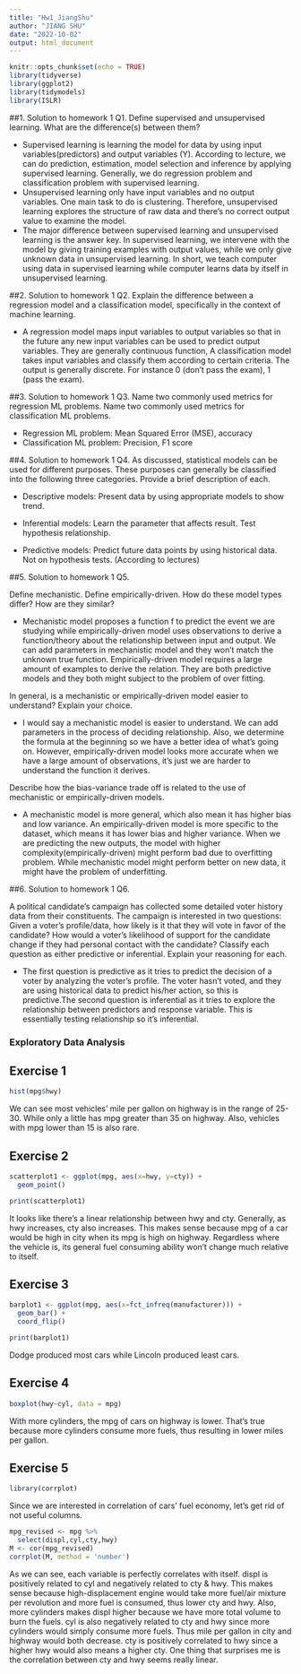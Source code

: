 ```yaml
---
title: "Hw1_JiangShu"
author: "JIANG SHU"
date: "2022-10-02"
output: html_document
---
```


```r
knitr::opts_chunk$set(echo = TRUE)
library(tidyverse)
library(ggplot2)
library(tidymodels)
library(ISLR)
```

##1. Solution to homework 1 Q1.
Define supervised and unsupervised learning. What are the difference(s) between them?

- Supervised learning is learning the model for data by using input variables(predictors) and output variables (Y). According to lecture, we can do prediction, estimation, model selection and inference by applying supervised learning. Generally, we do regression problem and classification problem with supervised learning.
- Unsupervised learning only have input variables and no output variables. One main task to do is clustering. Therefore, unsupervised learning explores the structure of raw data and there's no correct output value to examine the model.
- The major difference between supervised learning and unsupervised learning is the answer key. In supervised learning, we intervene with the model by giving training examples with output values, while we only give unknown data in unsupervised learning. In short, we teach computer using data in supervised learning while computer learns data by itself in unsupervised learning.

##2. Solution to homework 1 Q2.
Explain the difference between a regression model and a classification model, specifically in the context of machine learning.

- A regression model maps input variables to output variables so that in the future any new input variables can be used to predict output variables. They are generally continuous function, A classification model takes input variables and classify them according to certain criteria. The output is generally discrete. For instance 0 (don't pass the exam), 1 (pass the exam). 

##3. Solution to homework 1 Q3.
Name two commonly used metrics for regression ML problems. Name two commonly used metrics for classification ML problems.

- Regression ML problem: Mean Squared Error (MSE), accuracy
- Classification ML problem: Precision, F1 score

##4. Solution to homework 1 Q4.
As discussed, statistical models can be used for different purposes. These purposes can generally be classified into the following three categories. Provide a brief description of each.


- Descriptive models: Present data by using appropriate models to show trend. 

- Inferential models:  Learn the parameter that affects result. Test hypothesis relationship.

- Predictive models: Predict future data points by using historical data. Not on hypothesis tests.
(According to lectures)

##5. Solution to homework 1 Q5.

Define mechanistic. Define empirically-driven. How do these model types differ? How are they similar?

- Mechanistic model proposes a function f to predict the event we are studying while empirically-driven model uses observations to derive a function/theory about the relationship between input and output. We can add parameters in mechanistic model and they won't match the unknown true function. Empirically-driven model requires a large amount of examples to derive the relation. They are both predictive models and they both might subject to the problem of over fitting. 

In general, is a mechanistic or empirically-driven model easier to understand? Explain your choice.

- I would say a mechanistic model is easier to understand. We can add parameters in the process of deciding relationship. Also, we determine the formula at the beginning so we have a better idea of what's going on. However, empirically-driven model looks more accurate when we have a large amount of observations, it's just we are harder to understand the function it derives. 

Describe how the bias-variance trade off is related to the use of mechanistic or empirically-driven models.

- A mechanistic model is more general, which also mean it has higher bias and low variance. An empirically-driven model is more specific to the dataset, which means it has lower bias and higher variance. When we are predicting the new outputs, the model with higher complexity(empirically-driven) might perform bad due to overfitting problem. While mechanistic model might perform better on new data, it might have the problem of underfitting. 


##6. Solution to homework 1 Q6.

A political candidate’s campaign has collected some detailed voter history data from their constituents. The campaign is interested in two questions:
Given a voter’s profile/data, how likely is it that they will vote in favor of the candidate?
How would a voter’s likelihood of support for the candidate change if they had personal contact with the candidate? Classify each question as either predictive or inferential. Explain your reasoning for each.

- The first question is predictive as it tries to predict the decision of a voter by analyzing the voter's profile. The voter hasn't voted, and they are using historical data to predict his/her action, so this is predictive.The second question is inferential as it tries to explore the relationship between predictors and response variable. This is essentially testing relationship so it's inferential.

### Exploratory Data Analysis

## Exercise 1

```r
hist(mpg$hwy)

```

We can see most vehicles' mile per gallon on highway is in the range of 25-30. While only a little has mpg greater than 35 on highway. Also, vehicles with mpg lower than 15 is also rare.


## Exercise 2

```r
scatterplot1 <- ggplot(mpg, aes(x=hwy, y=cty)) +
  geom_point()

print(scatterplot1)

```

It looks like there's a linear relationship between hwy and cty. Generally, as hwy increases, cty also increases. This makes sense because mpg of a car would be high in city when its mpg is high on highway. Regardless where the vehicle is, its general fuel consuming ability won't change much relative to itself. 



## Exercise 3

```r
barplot1 <- ggplot(mpg, aes(x=fct_infreq(manufacturer))) +
  geom_bar() +
  coord_flip()

print(barplot1)

```

Dodge produced most cars while Lincoln produced least cars.


## Exercise 4

```r

boxplot(hwy~cyl, data = mpg)

```

With more cylinders, the mpg of cars on highway is lower. That's true because more cylinders consume more fuels, thus resulting in lower miles per gallon. 



## Exercise 5

```r
library(corrplot)
```

Since we are interested in correlation of cars' fuel economy, let's get rid of not useful columns.
```r
mpg_revised <- mpg %>%
  select(displ,cyl,cty,hwy)
M <- cor(mpg_revised)
corrplot(M, method = 'number') 

```

As we can see, each variable is perfectly correlates with itself. 
displ is positively related to cyl and negatively related to cty & hwy. This makes sense because high-displacement engine would take more fuel/air mixture per revolution and more fuel is consumed, thus lower cty and hwy. Also, more cylinders makes displ higher because we have more total volume to burn the fuels.
cyl is also negatively related to cty and hwy since more cylinders would simply consume more fuels. Thus mile per gallon in city and highway would both decrease. 
cty is positively correlated to hwy since a higher hwy would also means a higher cty.
One thing that surprises me is the correlation between cty and hwy seems really linear. 


